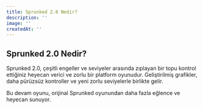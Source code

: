 ```yaml
---
title: Sprunked 2.0 Nedir?
description: ''
image: ''
createdAt: ''
---
```


## Sprunked 2.0 Nedir?

Sprunked 2.0, çeşitli engeller ve seviyeler arasında zıplayan bir topu kontrol ettiğiniz heyecan verici ve zorlu bir platform oyunudur. Geliştirilmiş grafikler, daha pürüzsüz kontroller ve yeni zorlu seviyelerle birlikte gelir.

Bu devam oyunu, orijinal Sprunked oyunundan daha fazla eğlence ve heyecan sunuyor.